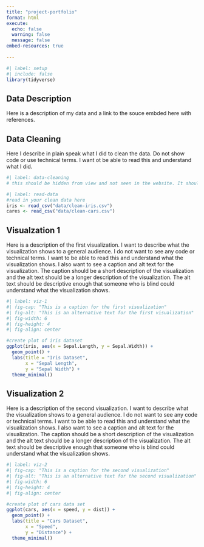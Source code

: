 ```yaml
---
title: "project-portfolio"
format: html
execute: 
  echo: false
  warning: false
  message: false
embed-resources: true
  
---
```


```r
#| label: setup
#| include: false
library(tidyverse)
```
## Data Description

Here is a description of my data and a link to the souce embded here with references.

## Data Cleaning

Here I describe in plain speak what I did to clean the data. Do not show code or use technical terms. I want ot be able to read this and understand what I did.

```r
#| label: data-cleaning
# this should be hidden from view and not seen in the website. It should include your data cleaning and you should export the clean data.


```

```r
#| label: read-data
#read in your clean data here
iris <- read_csv("data/clean-iris.csv")
cares <- read_csv("data/clean-cars.csv")
```

## Visualzation 1

Here is a description of the first visualization. I want to describe what the visualization shows to a general audience. I do not want to see any code or technical terms. I want to be able to read this and understand what the visualization shows. I also want to see a caption and alt text for the visualization. The caption should be a short description of the visualization and the alt text should be a longer description of the visualization. The alt text should be descriptive enough that someone who is blind could understand what the visualization shows.

```r
#| label: viz-1
#| fig-cap: "This is a caption for the first visualization"
#| fig-alt: "This is an alternative text for the first visualization"
#| fig-width: 6
#| fig-height: 4
#| fig-align: center

#create plot of iris dataset
ggplot(iris, aes(x = Sepal.Length, y = Sepal.Width)) +
  geom_point() +
  labs(title = "Iris Dataset", 
       x = "Sepal Length", 
       y = "Sepal Width") +
  theme_minimal()
```

## Visualization 2

Here is a description of the second visualization. I want to describe what the visualization shows to a general audience. I do not want to see any code or technical terms. I want to be able to read this and understand what the visualization shows. I also want to see a caption and alt text for the visualization. The caption should be a short description of the visualization and the alt text should be a longer description of the visualization. The alt text should be descriptive enough that someone who is blind could understand what the visualization shows.

```r
#| label: viz-2
#| fig-cap: "This is a caption for the second visualization"
#| fig-alt: "This is an alternative text for the second visualization"
#| fig-width: 6
#| fig-height: 4
#| fig-align: center

#create plot of cars data set
ggplot(cars, aes(x = speed, y = dist)) +
  geom_point() +
  labs(title = "Cars Dataset", 
       x = "Speed", 
       y = "Distance") +
  theme_minimal()
```
